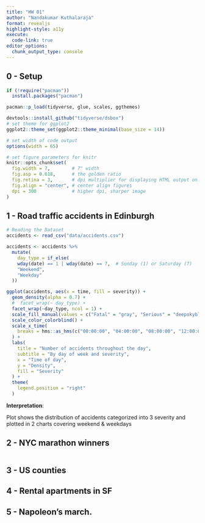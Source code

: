 ```yaml
---
title: "HW 01"
author: "Nandakumar Kuthalaraja"
format: revealjs
highlight-style: a11y
execute:
  code-link: true
editor_options: 
  chunk_output_type: console
---
```


## 0 - Setup

```r
if (!require("pacman")) 
  install.packages("pacman")

pacman::p_load(tidyverse, glue, scales, ggthemes)

devtools::install_github("tidyverse/dsbox")
# set theme for ggplot2
ggplot2::theme_set(ggplot2::theme_minimal(base_size = 14))

# set width of code output
options(width = 65)

# set figure parameters for knitr
knitr::opts_chunk$set(
  fig.width = 7,        # 7" width
  fig.asp = 0.618,      # the golden ratio
  fig.retina = 3,       # dpi multiplier for displaying HTML output on retina
  fig.align = "center", # center align figures
  dpi = 300             # higher dpi, sharper image
)

```

## 1 - Road traffic accidents in Edinburgh

```r

# Reading the Dataset
accidents <- read_csv("data/accidents.csv")

accidents <- accidents %>%
  mutate(
    day_type = if_else(
    wday(date) == 1 | wday(date) == 7,  # Sunday (1) or Saturday (7)
    "Weekend",
    "Weekday"
  ))

ggplot(accidents, aes(x = time, fill = severity)) +
  geom_density(alpha = 0.7) +
  #  facet_wrap(~ day_type) +
  facet_wrap(~day_type, ncol = 1) +
  scale_fill_manual(values = c("Fatal" = "gray", "Serious" = "deepskyblue3", "Slight" = "yellow3")) + # Closest color I can get by
  scale_color_colorblind() +
  scale_x_time(
    breaks = hms::as_hms(c("00:00:00", "04:00:00", "08:00:00", "12:00:00", "16:00:00", "20:00:00", "24:00:00"))
  ) +
  labs(
    title = "Number of accidents throughout the day",
    subtitle = "By day of week and severity",
    x = "Time of day",
    y = "Density",
    fill = "Severity"
  ) +
  theme(
    legend.position = "right"
  )
```

::: hand
**Interpretation**:

Plot shows the distribution of accidents categorized into 3 severity and plotted in 2 charts covering weekend & weekdays
:::

## 2 - NYC marathon winners

```r

```

## 3 - US counties

## 4 - Rental apartments in SF

## 5 - Napoleon’s march.
